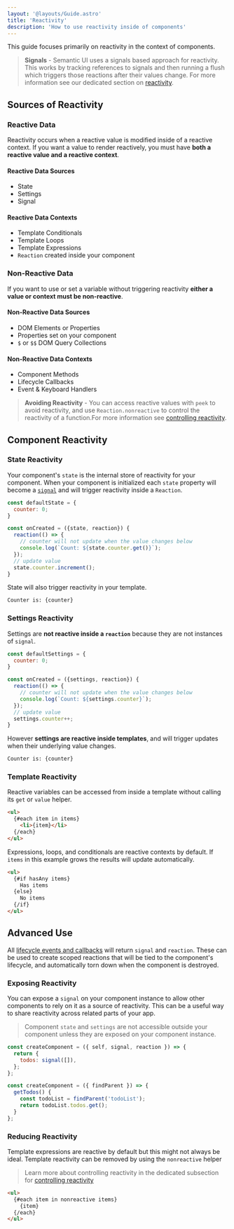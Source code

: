```yaml
---
layout: '@layouts/Guide.astro'
title: 'Reactivity'
description: 'How to use reactivity inside of components'
---
```



This guide focuses primarily on reactivity in the context of components.

> **Signals** - Semantic UI uses a signals based approach for reactivity. This works by tracking references to signals and then running a flush which triggers those reactions after their values change. For more information see our dedicated section on [reactivity](/reactivity).

## Sources of Reactivity


### Reactive Data

Reactivity occurs when a reactive value is modified inside of a reactive context. If you want a value to render reactively, you must have **both a reactive value and a reactive context**.


#### Reactive Data Sources
* State
* Settings
* Signal

#### Reactive Data Contexts
* Template Conditionals
* Template Loops
* Template Expressions
* `Reaction` created inside your component

### Non-Reactive Data

If you want to use or set a variable without triggering reactivity **either a value or context must be non-reactive**.

#### Non-Reactive Data Sources
* DOM Elements or Properties
* Properties set on your component
* `$` or `$$` DOM Query Collections

#### Non-Reactive Data Contexts
* Component Methods
* Lifecycle Callbacks
* Event & Keyboard Handlers

> **Avoiding Reactivity** - You can access reactive values with `peek` to avoid reactivity, and use `Reaction.nonreactive` to control the reactivity of a function.For more information see [controlling reactivity](/reactivity/controls).


## Component Reactivity

### State Reactivity

Your component's `state` is the internal store of reactivity for your component. When your component is initialized each `state` property will become a [`signal`](/reactivity/variables) and will trigger reactivity inside a `Reaction`.

```javascript
const defaultState = {
  counter: 0;
}

const onCreated = ({state, reaction}) {
  reaction(() => {
    // counter will not update when the value changes below
    console.log(`Count: ${state.counter.get()}`);
  });
  // update value
  state.counter.increment();
}
```

State will also trigger reactivity in your template.
```html
Counter is: {counter}
```


### Settings Reactivity

Settings are **not reactive inside a `reaction`** because they are not instances of `signal`.

```javascript
const defaultSettings = {
  counter: 0;
}

const onCreated = ({settings, reaction}) {
  reaction(() => {
    // counter will not update when the value changes below
    console.log(`Count: ${settings.counter}`);
  });
  // update value
  settings.counter++;
}
```

However  **settings are reactive inside templates**, and will trigger updates when their underlying value changes.
```html
Counter is: {counter}
```


### Template Reactivity

Reactive variables can be accessed from inside a template without calling its `get` or `value` helper.

```html
<ul>
  {#each item in items}
    <li>{item}</li>
  {/each}
</ul>
```

Expressions, loops, and conditionals are reactive contexts by default. If `items` in this example grows the results will update automatically.

```html
<ul>
  {#if hasAny items}
    Has items
  {else}
    No items
  {/if}
</ul>
```

## Advanced Use


All [lifecycle events and callbacks](/components/lifecycle) will return `signal` and
`reaction`. These can be used to create scoped reactions that will be tied to the component's lifecycle, and automatically torn down when the component is destroyed.


### Exposing Reactivity

You can expose a `signal` on your component instance to allow other components to rely on it as a source of reactivity. This can be a useful way to share reactivity across related parts of your app.

> Component `state` and `settings` are not accessible outside your component unless they are exposed on your component instance.


```javascript title="todo.js"
const createComponent = ({ self, signal, reaction }) => {
  return {
    todos: signal([]),
  };
};
```

```javascript title="todo-item.js"
const createComponent = ({ findParent }) => {
  getTodos() {
    const todoList = findParent('todoList');
    return todoList.todos.get();
  }
};
```



### Reducing Reactivity

Template expressions are reactive by default but this might not always be ideal. Template reactivity can be removed by using the `nonreactive` helper

> Learn more about controlling reactivity in the dedicated subsection for [controlling reactivity](reactivity/controls)

```html
<ul>
  {#each item in nonreactive items}
    {item}
  {/each}
</ul>
```
